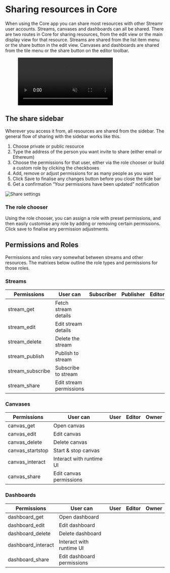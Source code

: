 



# Sharing resources in Core

When using the Core app you can share most resources with other Streamr user accounts. Streams, canvases and dashboards can all be shared. There are two routes in Core for sharing resources, from the edit view or the main display view for that resource. Streams are shared from the list item menu or the share button in the edit view. Canvases and
dashboards are shared from the tile menu or the share button on the editor toolbar.

<figure>
    <div className={coreStyles.videoFrame}>
        <video muted loop autoPlay>
            <source src={Sharing} type="video/mp4" />
        </video>
    </div>
</figure>

## The share sidebar

Wherever you access it from, all resources are shared from the sidebar. The general flow 
of sharing with the sidebar works like this.

1. Choose private or public resource
2. Type the address of the person you want invite to share (either email or Ethereum)
3. Choose the permissions for that user, either via the role chooser or build a custom role by clicking the checkboxes
4. Add, remove or adjust permissions for as many people as you want
5. Click Save to finalise any changes button before you close the side bar
6. Get a confirmation “Your permissions have been updated” notification

<Image
  src={ShareSettings}
  highResSrc={ShareSettings2x}
  alt="Share settings"
  figCaption="The share sidebar showing a stream having a subscriber role added"
/>

### The role chooser
Using the role chooser, you can assign a role with preset permissions, and then easily customise any role by adding or removing certain permissions. Click save to finalise any permission adjustments.

## Permissions and Roles

Permissions and roles vary somewhat between streams and other resources. The matrixes below outline the role types and permissions for those roles.

### Streams

<div className={coreStyles.tableWrapper}>
    <table className={cx(docsStyles.striped, coreStyles.matrix)}>
        <thead>
            <tr>
                <th>Permissions</th>
                <th>User can</th>
                <th>Subscriber</th>
                <th>Publisher</th>
                <th>Editor</th>
                <th>Owner</th>
            </tr>
        </thead>
        <tbody>
            <tr>
                <td>stream_get</td>
                <td>Fetch stream details</td>
                <td><SvgIcon name="tick" className={coreStyles.tick}/></td>
                <td><SvgIcon name="tick" className={coreStyles.tick}/></td>
                <td><SvgIcon name="tick" className={coreStyles.tick}/></td>
                <td><SvgIcon name="tick" className={coreStyles.tick}/></td>
            </tr>
            <tr>
                <td>stream_edit</td>
                <td>Edit stream details</td>
                <td><SvgIcon name="crossMedium" className={coreStyles.cross}/></td>
                <td><SvgIcon name="crossMedium" className={coreStyles.cross}/></td>
                <td><SvgIcon name="tick" className={coreStyles.tick}/></td>
                <td><SvgIcon name="tick" className={coreStyles.tick}/></td>
            </tr>
            <tr>
                <td>stream_delete</td>
                <td>Delete the stream</td>
                <td><SvgIcon name="crossMedium" className={coreStyles.cross}/></td>
                <td><SvgIcon name="crossMedium" className={coreStyles.cross}/></td>
                <td><SvgIcon name="crossMedium" className={coreStyles.cross}/></td>
                <td><SvgIcon name="tick" className={coreStyles.tick}/></td>
            </tr>
            <tr>
                <td>stream_publish</td>
                <td>Publish to stream</td>
                <td><SvgIcon name="crossMedium" className={coreStyles.cross}/></td>
                <td><SvgIcon name="tick" className={coreStyles.tick}/></td>
                <td><SvgIcon name="tick" className={coreStyles.tick}/></td>
                <td><SvgIcon name="tick" className={coreStyles.tick}/></td>
            </tr>
            <tr>
                <td>stream_subscribe</td>
                <td>Subscribe to stream</td>
                <td><SvgIcon name="tick" className={coreStyles.tick}/></td>
                <td><SvgIcon name="crossMedium" className={coreStyles.cross}/></td>
                <td><SvgIcon name="tick" className={coreStyles.tick}/></td>
                <td><SvgIcon name="tick" className={coreStyles.tick}/></td>
            </tr>
            <tr>
                <td>stream_share</td>
                <td>Edit stream permissions</td>
                <td><SvgIcon name="crossMedium" className={coreStyles.cross}/></td>
                <td><SvgIcon name="crossMedium" className={coreStyles.cross}/></td>
                <td><SvgIcon name="crossMedium" className={coreStyles.cross}/></td>
                <td><SvgIcon name="tick" className={coreStyles.tick}/></td>
            </tr>
        </tbody>
    </table>
</div>

### Canvases

<div className={coreStyles.tableWrapper}>
    <table className={cx(docsStyles.striped, coreStyles.matrix)}>
        <thead>
            <tr>
                <th>Permissions</th>
                <th>User can</th>
                <th>User</th>
                <th>Editor</th>
                <th>Owner</th>
            </tr>
        </thead>
        <tbody>
            <tr>
                <td>canvas_get</td>
                <td>Open canvas</td>
                <td><SvgIcon name="tick" className={coreStyles.tick}/></td>
                <td><SvgIcon name="tick" className={coreStyles.tick}/></td>
                <td><SvgIcon name="tick" className={coreStyles.tick}/></td>
            </tr>
            <tr>
                <td>canvas_edit</td>
                <td>Edit canvas</td>
                <td><SvgIcon name="crossMedium" className={coreStyles.cross}/></td>
                <td><SvgIcon name="tick" className={coreStyles.tick}/></td>
                <td><SvgIcon name="tick" className={coreStyles.tick}/></td>
            </tr>
            <tr>
                <td>canvas_delete</td>
                <td>Delete canvas</td>
                <td><SvgIcon name="crossMedium" className={coreStyles.cross}/></td>
                <td><SvgIcon name="crossMedium" className={coreStyles.cross}/></td>
                <td><SvgIcon name="tick" className={coreStyles.tick}/></td>
            </tr>
            <tr>
                <td>canvas_startstop</td>
                <td>Start &amp; stop canvas</td>
                <td><SvgIcon name="crossMedium" className={coreStyles.cross}/></td>
                <td><SvgIcon name="tick" className={coreStyles.tick}/></td>
                <td><SvgIcon name="tick" className={coreStyles.tick}/></td>
            </tr>
            <tr>
                <td>canvas_interact</td>
                <td>Interact with runtime UI</td>
                <td><SvgIcon name="tick" className={coreStyles.tick}/></td>
                <td><SvgIcon name="tick" className={coreStyles.tick}/></td>
                <td><SvgIcon name="tick" className={coreStyles.tick}/></td>
            </tr>
            <tr>
                <td>canvas_share</td>
                <td>Edit canvas permissions</td>
                <td><SvgIcon name="crossMedium" className={coreStyles.cross}/></td>
                <td><SvgIcon name="crossMedium" className={coreStyles.cross}/></td>
                <td><SvgIcon name="tick" className={coreStyles.tick}/></td>
            </tr>
        </tbody>
    </table>
</div>

### Dashboards

<div className={coreStyles.tableWrapper}>
    <table className={cx(docsStyles.striped, coreStyles.matrix)}>
        <thead>
            <tr>
                <th>Permissions</th>
                <th>User can</th>
                <th>User</th>
                <th>Editor</th>
                <th>Owner</th>
            </tr>
        </thead>
        <tbody>
            <tr>
                <td>dashboard_get</td>
                <td>Open dashboard</td>
                <td><SvgIcon name="tick" className={coreStyles.tick}/></td>
                <td><SvgIcon name="tick" className={coreStyles.tick}/></td>
                <td><SvgIcon name="tick" className={coreStyles.tick}/></td>
            </tr>
            <tr>
                <td>dashboard_edit</td>
                <td>Edit dashboard</td>
                <td><SvgIcon name="crossMedium" className={coreStyles.cross}/></td>
                <td><SvgIcon name="tick" className={coreStyles.tick}/></td>
                <td><SvgIcon name="tick" className={coreStyles.tick}/></td>
            </tr>
            <tr>
                <td>dashboard_delete</td>
                <td>Delete dashboard</td>
                <td><SvgIcon name="crossMedium" className={coreStyles.cross}/></td>
                <td><SvgIcon name="crossMedium" className={coreStyles.cross}/></td>
                <td><SvgIcon name="tick" className={coreStyles.tick}/></td>
            </tr>
            <tr>
                <td>dashboard_interact</td>
                <td>Interact with runtime UI</td>
                <td><SvgIcon name="crossMedium" className={coreStyles.cross}/></td>
                <td><SvgIcon name="tick" className={coreStyles.tick}/></td>
                <td><SvgIcon name="tick" className={coreStyles.tick}/></td>
            </tr>
            <tr>
                <td>dashboard_share</td>
                <td>Edit dashboard permissions</td>
                <td><SvgIcon name="crossMedium" className={coreStyles.cross}/></td>
                <td><SvgIcon name="crossMedium" className={coreStyles.cross}/></td>
                <td><SvgIcon name="tick" className={coreStyles.tick}/></td>
            </tr>
        </tbody>
    </table>
</div>
